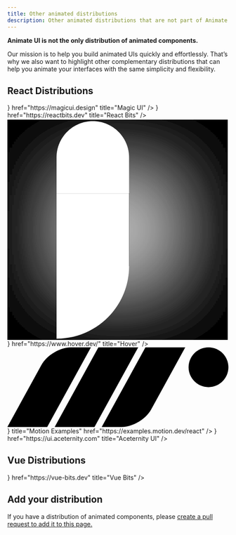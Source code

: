 ```yaml
---
title: Other animated distributions
description: Other animated distributions that are not part of Animate UI.
---
```


**Animate UI is not the only distribution of animated components.**

Our mission is to help you build animated UIs quickly and effortlessly. That’s why we also want to highlight other complementary distributions that can help you animate your interfaces with the same simplicity and flexibility.

## React Distributions

<Cards>
  <Card
    icon={
      <svg
        width="256"
        height="256"
        viewBox="0 0 256 256"
        fill="none"
        xmlns="http://www.w3.org/2000/svg"
      >
        <rect
          width="256"
          height="256"
          rx="128"
          fill="url(#paint0_linear_601_4643)"
        />
        <rect
          width="256"
          height="256"
          rx="128"
          fill="url(#paint1_linear_601_4643)"
        />
        <path
          d="M124.157 193.675C123.939 193.783 123.722 193.837 123.505 193.837C123.287 193.837 122.852 193.837 122.2 193.837C120.678 193.837 118.884 193.567 116.818 193.025C114.862 192.591 112.905 191.995 110.948 191.236C109.099 190.586 107.469 189.828 106.055 188.961C104.751 188.094 103.935 187.335 103.609 186.685C103.501 185.167 103.446 183.596 103.446 181.97C103.446 180.345 103.446 178.773 103.446 177.256C103.446 165.118 104.316 152.438 106.055 139.217C107.904 125.995 110.893 111.69 115.025 96.3005C115.459 94.7833 115.894 92.8867 116.329 90.6108C116.873 88.2266 117.416 85.6798 117.96 82.9704C115.351 85.0296 112.252 88.335 108.665 92.8867C105.077 97.3301 101.272 102.64 97.2492 108.818C93.3354 114.887 89.3672 121.606 85.3446 128.975C81.4308 136.236 77.8431 143.66 74.5815 151.246C71.32 158.724 68.4933 166.148 66.1015 173.517C63.8185 180.887 62.4051 187.714 61.8615 194C56.6431 192.483 53.001 190.966 50.9354 189.448C48.9785 187.931 48 186.089 48 183.921C48 181.97 48.5979 179.207 49.7938 175.631C50.9897 172.054 52.6749 167.828 54.8492 162.951C57.0236 158.074 59.6872 152.655 62.84 146.695C65.9928 140.626 69.4718 134.123 73.2769 127.187C77.6256 119.276 81.8656 111.852 85.9969 104.916C90.2369 97.9803 94.3682 91.6946 98.3908 86.0591C102.413 80.4236 106.327 75.5468 110.132 71.4286C114.046 67.3104 117.906 64.1675 121.711 62C123.233 62 125.244 62.3793 127.745 63.1379C130.354 63.8966 132.854 64.8177 135.246 65.9015C137.747 66.9852 139.921 68.1232 141.769 69.3153C143.726 70.399 144.813 71.3202 145.031 72.0788C143.509 75.1133 141.715 79.665 139.649 85.734C137.584 91.803 135.464 98.6847 133.289 106.379C131.224 114.074 129.212 122.256 127.255 130.926C125.407 139.488 123.939 147.724 122.852 155.635C125.353 149.675 128.234 143.498 131.495 137.103C134.866 130.601 138.399 124.207 142.095 117.921C145.792 111.527 149.543 105.35 153.348 99.3892C157.262 93.4286 161.067 88.0099 164.763 83.133C168.459 78.1478 171.884 73.8128 175.037 70.1281C178.298 66.4434 181.179 63.734 183.68 62C185.202 62 187.213 62.3793 189.714 63.1379C192.323 63.8966 194.824 64.8177 197.215 65.9015C199.716 66.9852 201.89 68.1232 203.738 69.3153C205.695 70.399 206.783 71.3202 207 72.0788C203.521 78.2562 200.477 85.7882 197.868 94.6749C195.258 103.562 193.03 112.882 191.182 122.635C189.442 132.389 188.083 142.089 187.105 151.734C186.235 161.271 185.8 169.833 185.8 177.419C185.8 179.911 185.8 182.512 185.8 185.222C185.8 187.931 185.909 190.749 186.126 193.675C184.604 193.675 182.756 193.458 180.582 193.025C178.516 192.7 176.45 192.212 174.385 191.562C172.428 190.911 170.634 190.153 169.003 189.286C167.372 188.527 166.231 187.66 165.578 186.685C165.47 185.167 165.415 183.596 165.415 181.97C165.415 180.345 165.415 178.773 165.415 177.256C165.415 165.118 166.285 152.438 168.025 139.217C169.873 125.995 172.863 111.69 176.994 96.3005C177.429 94.7833 177.918 92.7241 178.462 90.1232C179.005 87.5222 179.549 84.8128 180.092 81.9951C177.048 83.5123 173.569 86.4384 169.655 90.7734C165.85 95 161.936 100.202 157.914 106.379C154 112.448 150.086 119.222 146.172 126.7C142.367 134.177 138.888 141.818 135.735 149.621C132.691 157.315 130.082 165.01 127.908 172.704C125.842 180.291 124.592 187.281 124.157 193.675Z"
          fill="white"
        />
        <defs>
          <linearGradient
            id="paint0_linear_601_4643"
            x1="128"
            y1="0"
            x2="128"
            y2="256"
            gradientUnits="userSpaceOnUse"
          >
            <stop stopColor="#EF786F" />
            <stop offset="1" stopColor="#D8595E" />
          </linearGradient>
          <linearGradient
            id="paint1_linear_601_4643"
            x1="78"
            y1="3.7012e-06"
            x2="236"
            y2="256"
            gradientUnits="userSpaceOnUse"
          >
            <stop stopColor="#9E7AFF" />
            <stop offset="0.333333" stopColor="#FE8BBB" />
            <stop offset="0.666667" stopColor="#FFBD7A" />
            <stop offset="1" stopColor="#F8EAC3" />
          </linearGradient>
        </defs>
      </svg>
    }
    href="https://magicui.design"
    title="Magic UI"
  />
  <Card
    icon={
      <svg
        width="23"
        height="23"
        viewBox="0 0 25 23"
        className="fill-black dark:fill-white"
        xmlns="http://www.w3.org/2000/svg"
      >
        <path d="M15.6317 0.571987C16.3759 0.228574 17.2363 0.0550841 18.033 0.38644L18.1922 0.459682L18.1942 0.460659L18.41 0.587612C18.8912 0.905222 19.2097 1.37902 19.407 1.8923C19.602 2.39947 19.6967 2.98342 19.7195 3.60226L19.7244 3.86886L19.7293 4.82101L17.825 4.83078L17.8201 3.87863L17.8045 3.47042C17.7767 3.09113 17.7136 2.79437 17.6297 2.57589C17.5217 2.29489 17.4024 2.19635 17.3289 2.15792L17.284 2.13937C17.1618 2.09871 16.9051 2.08256 16.4305 2.30148C15.8996 2.5465 15.2436 3.02482 14.5086 3.74874C13.7215 4.524 12.8888 5.53694 12.0692 6.73507C12.2359 6.73273 12.4038 6.73019 12.5721 6.73019C15.8011 6.73022 18.765 7.16566 20.9539 7.89523C22.0431 8.25833 22.9938 8.71183 23.6912 9.26144C24.3778 9.80264 24.9519 10.5493 24.952 11.4919C24.9519 12.3043 24.5214 12.9748 23.9715 13.4831C23.4218 13.9912 22.6749 14.416 21.824 14.7673L20.9432 15.1306L20.2166 13.3698L21.0975 13.0066C21.833 12.7029 22.3554 12.3832 22.6785 12.0847C23.0011 11.7865 23.0476 11.5861 23.0477 11.4919C23.0476 11.3827 22.9814 11.1272 22.5125 10.7575C22.0535 10.3958 21.3298 10.028 20.3514 9.70187C18.4042 9.05287 15.6534 8.6355 12.5721 8.63546C11.9839 8.63546 11.4073 8.65026 10.8465 8.67941C10.5662 9.16529 10.292 9.6716 10.0252 10.195C9.8036 10.6298 9.59539 11.0625 9.40021 11.49C9.59576 11.9183 9.80411 12.3521 10.0262 12.7878H10.0272L10.2918 13.2976C11.6276 15.814 13.1379 17.8859 14.5086 19.236C15.2432 19.9595 15.8989 20.4376 16.4295 20.6823C16.9715 20.9322 17.23 20.8755 17.3279 20.8259L17.4061 20.7712C17.4946 20.6921 17.6094 20.5285 17.699 20.1902C17.8183 19.7396 17.8576 19.0916 17.7781 18.2556C17.6198 16.5909 17.0111 14.39 15.9705 12.0017L16.8436 11.6218L17.7166 11.2409C18.809 13.7484 19.4914 16.1499 19.6746 18.0749C19.7658 19.0336 19.7391 19.9287 19.5408 20.6775C19.343 21.4244 18.9388 22.1417 18.1932 22.5222L18.1922 22.5232C17.3525 22.9505 16.4266 22.7778 15.6326 22.4118C14.8262 22.04 13.9897 21.3992 13.1717 20.5935C11.5669 19.0128 9.8785 16.6456 8.43536 13.8562C7.94269 15.2332 7.60957 16.5119 7.44415 17.611C7.29073 18.6308 7.29006 19.4422 7.40411 20.0153C7.52086 20.6015 7.71887 20.7763 7.81622 20.8259H7.8172L7.88947 20.8523C8.09827 20.9026 8.58562 20.8602 9.46173 20.239L10.2381 19.6882L11.3397 21.2419L10.5633 21.7927L10.3582 21.9323C9.31984 22.6214 8.06557 23.0899 6.95197 22.5222V22.5232C6.11192 22.0955 5.70676 21.2449 5.53595 20.3874C5.36259 19.5163 5.38948 18.4625 5.56036 17.3269C5.81724 15.6203 6.41817 13.6025 7.31818 11.49C6.99301 10.7266 6.7076 9.97508 6.46271 9.24679C5.85761 9.38078 5.298 9.53349 4.79279 9.70187C3.81426 10.028 3.09071 10.3958 2.63165 10.7575C2.16243 11.1274 2.09658 11.3827 2.0965 11.4919C2.09671 11.6513 2.25906 12.068 3.17462 12.5876L3.36798 12.6921L4.21271 13.1335L3.3299 14.822L2.48615 14.3806L2.2674 14.2614C1.17979 13.6487 0.192367 12.742 0.1922 11.4919C0.192288 10.5492 0.766185 9.80266 1.45294 9.26144C2.15046 8.7118 3.10094 8.25834 4.19025 7.89523C4.72343 7.71753 5.30301 7.55645 5.92072 7.41574C5.76557 6.80139 5.64509 6.21178 5.56134 5.65597C5.39035 4.52081 5.36283 3.46829 5.53595 2.59738C5.70654 1.7396 6.11162 0.888515 6.95197 0.460659V0.461635C7.83252 0.0128116 8.80234 0.2186 9.65021 0.63937L10.0057 0.831752L10.8279 1.31222L9.86603 2.95675L9.04376 2.47628L8.78009 2.33371C8.20699 2.05202 7.91997 2.1051 7.81622 2.15792V2.1589C7.71887 2.20847 7.52073 2.38226 7.40411 2.96847C7.29019 3.54153 7.29149 4.35303 7.44513 5.37277C7.52452 5.89955 7.64219 6.46785 7.79767 7.06808C8.41596 6.97652 9.06014 6.90151 9.72443 6.8464C10.8365 5.04912 12.0257 3.5201 13.1717 2.39132C13.9899 1.58545 14.8252 0.944189 15.6317 0.571987ZM17.7166 11.2409L15.9705 12.0017L15.5906 11.1286L17.3367 10.3679L17.7166 11.2409ZM8.4422 7.94406C7.87898 7.94428 7.42287 8.40036 7.42267 8.96359C7.42267 9.52698 7.87886 9.98388 8.4422 9.9841C9.00573 9.9841 9.46271 9.52712 9.46271 8.96359C9.46251 8.40023 9.00561 7.94406 8.4422 7.94406Z"></path>
      </svg>
    }
    href="https://reactbits.dev"
    title="React Bits"
  />
  <Card
    icon={
      <div
        className="relative z-10 grid size-[40px] place-content-center border-b border-neutral-950 bg-indigo-600 text-white"
        style={{
          clipPath:
            'polygon(12px 0%, calc(100% - 12px) 0%, 100% 12px, 100% 100%, calc(100% - 12px) 100%, 12px 100%, 0 100%, 0 0)',
        }}
      >
        <svg className="!size-[30px]" viewBox="0 0 90 90">
          <path
            d="M49.5 30.5C65.7924 30.5 79 43.7076 79 60H49.5V30.5Z"
            fill="white"
          ></path>
          <path
            d="M20 60C20 43.7076 33.2076 30.5 49.5 30.5L49.5 60L20 60Z"
            fill="white"
          ></path>
          <path
            d="M79 89.5C62.7076 89.5 49.5 76.2924 49.5 60L79 60L79 89.5Z"
            fill="white"
          ></path>
          <g filter="url(#filter0_d_328_2)">
            <rect
              x="20"
              y="30.5"
              width="29.5"
              height="29.5"
              fill="white"
            ></rect>
          </g>
          <path
            d="M20 60H49.5C49.5 76.2924 36.2924 89.5 20 89.5V60Z"
            fill="white"
          ></path>
          <path
            d="M20 15.75C20 7.60379 26.6038 1 34.75 1C42.8962 1 49.5 7.6038 49.5 15.75V30.5H20V15.75Z"
            fill="white"
          ></path>
          <defs>
            <filter
              id="filter0_d_328_2"
              x="0"
              y="0.5"
              width="89.5"
              height="89.5"
              filterUnits="userSpaceOnUse"
              colorInterpolationFilters="sRGB"
            >
              <feFlood floodOpacity="0" result="BackgroundImageFix"></feFlood>
              <feColorMatrix
                in="SourceAlpha"
                type="matrix"
                values="0 0 0 0 0 0 0 0 0 0 0 0 0 0 0 0 0 0 127 0"
                result="hardAlpha"
              ></feColorMatrix>
              <feOffset dx="10"></feOffset>
              <feGaussianBlur stdDeviation="15"></feGaussianBlur>
              <feComposite in2="hardAlpha" operator="out"></feComposite>
              <feColorMatrix
                type="matrix"
                values="0 0 0 0 0.879379 0 0 0 0 0.879379 0 0 0 0 0.879379 0 0 0 1 0"
              ></feColorMatrix>
              <feBlend
                mode="normal"
                in2="BackgroundImageFix"
                result="effect1_dropShadow_328_2"
              ></feBlend>
              <feBlend
                mode="normal"
                in="SourceGraphic"
                in2="effect1_dropShadow_328_2"
                result="shape"
              ></feBlend>
            </filter>
          </defs>
        </svg>
      </div>
    }
    href="https://www.hover.dev/"
    title="Hover"
  />
  <Card
    icon={
      <div className="size-[40px] rounded-[7px] p-1.5 flex items-center justify-center bg-[#83e6f7]">
        <svg xmlns="http://www.w3.org/2000/svg" viewBox="0 0 1260 454">
          <path
            d="M475.753 0L226.8 453.6L0 453.6L194.392 99.4116C224.526 44.5081 299.724 0 362.353 0L475.753 0Z"
            stroke="none"
          ></path>
          <path
            d="M1031.93 113.4C1031.93 50.7709 1082.7 0 1145.33 0C1207.96 0 1258.73 50.7709 1258.73 113.4C1258.73 176.029 1207.96 226.8 1145.33 226.8C1082.7 226.8 1031.93 176.029 1031.93 113.4Z"
            stroke="none"
          ></path>
          <path
            d="M518.278 0L745.078 0L496.125 453.6L269.325 453.6L518.278 0Z"
            stroke="none"
          ></path>
          <path
            d="M786.147 0L1012.95 0L818.555 354.188C788.422 409.092 713.223 453.6 650.594 453.6L537.194 453.6L786.147 0Z"
            stroke="none"
          ></path>
        </svg>
      </div>
    }
    title="Motion Examples"
    href="https://examples.motion.dev/react"
  />
  <Card
    icon={<img width={40} height={40} src="https://ui.aceternity.com/logo.png" alt="Aceternity UI" />}
    href="https://ui.aceternity.com"
    title="Aceternity UI"
/>

</Cards>

## Vue Distributions

<Cards>
  <Card
    icon={
      <svg
        width="30"
        height="30"
        viewBox="0 0 47 41"
        className="fill-black dark:fill-white"
        xmlns="http://www.w3.org/2000/svg"
      >
        <path d="M0.345215 0.450195H15.6363C15.6363 0.450195 22.0583 12.3486 26.6885 19.6614C26.8836 19.9694 26.9797 20.151 27.1894 20.4493C27.3852 20.7278 27.4954 20.8853 27.7214 21.1399C27.9339 21.3795 27.8963 21.356 28.1397 21.6249C28.2726 21.7719 28.3875 21.8829 28.6738 22.068C28.933 22.2355 29.377 22.3481 29.7138 22.2345C29.9746 22.1465 30.0451 22.1136 30.2668 21.9894C31.043 21.5543 31.8402 19.9698 31.8402 19.9698L40.7527 3.71523H32.9372V0.450859L46.3206 0.450195L35.594 19.0675C35.594 19.0675 34.5027 20.8176 33.7209 22.1763C33.5935 22.3977 33.0493 23.1986 32.8374 23.4686C32.4369 23.9791 32.2132 24.2841 31.8402 24.6523C31.4828 25.005 31.1302 25.1777 30.8799 25.2783C30.4928 25.4337 30.0788 25.5121 29.663 25.546C29.3087 25.5749 29.0702 25.5934 28.7179 25.546C28.2786 25.4868 28.2472 25.4717 27.7214 25.2783C27.5003 25.197 27.131 24.9776 26.783 24.7266C26.3964 24.4478 26.1328 24.1992 25.6981 23.7395C25.3155 23.3347 25.1467 23.0947 24.8373 22.6316C24.5125 22.1455 24.2598 21.8766 23.953 21.379C19.7839 14.6168 13.8639 3.71523 13.8639 3.71523H5.99112L23.3635 33.9098L26.6885 28.1777C26.6885 28.1777 27.1444 28.7994 28.7438 28.7475C30.2137 28.6998 30.5672 28.1777 30.5672 28.1777L23.3635 40.437L3.53103 6.05657L2.19899 3.71523L0.345215 0.450195Z"></path>
      </svg>
    }
    href="https://vue-bits.dev"
    title="Vue Bits"
  />
</Cards>

## Add your distribution

If you have a distribution of animated components, please <a href="https://github.com/animate-ui/animate-ui/blob/main/apps/www/content/docs/other-animated-distributions.mdx">create a pull request to add it to this page.</a>
